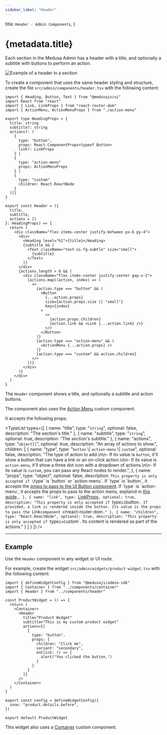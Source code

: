 ```yaml
---
sidebar_label: "Header"
---
```



  title: `Header - Admin Components`,
}

# {metadata.title}

Each section in the Medusa Admin has a header with a title, and optionally a subtitle with buttons to perform an action.

![Example of a header in a section](https://res.cloudinary.com/dza7lstvk/image/upload/v1728288562/Medusa%20Resources/header_dtz4gl.png)

To create a component that uses the same header styling and structure, create the file `src/admin/components/header.tsx` with the following content:

```tsx title="src/admin/components/header.tsx"
import { Heading, Button, Text } from "@medusajs/ui"
import React from "react"
import { Link, LinkProps } from "react-router-dom"
import { ActionMenu, ActionMenuProps } from "./action-menu"

export type HeadingProps = {
  title: string
  subtitle?: string
  actions?: (
    {
      type: "button",
      props: React.ComponentProps<typeof Button>
      link?: LinkProps
    } |  
    {
      type: "action-menu"
      props: ActionMenuProps
    } |
    {
      type: "custom"
      children: React.ReactNode
    }
  )[]
}

export const Header = ({
  title,
  subtitle,
  actions = []
}: HeadingProps) => {
  return (
    <div className="flex items-center justify-between px-6 py-4">
      <div>
        <Heading level="h2">{title}</Heading>
        {subtitle && (
          <Text className="text-ui-fg-subtle" size="small">
            {subtitle}
          </Text>
        )}
      </div>
      {actions.length > 0 && (
        <div className="flex items-center justify-center gap-x-2">
          {actions.map((action, index) => (
            <>
              {action.type === "button" && (
                <Button 
                  {...action.props} 
                  size={action.props.size || "small"}
                  key={index}
                >
                  <>
                    {action.props.children}
                    {action.link && <Link {...action.link} />}
                  </>
                </Button>
              )}
              {action.type === "action-menu" && (
                <ActionMenu {...action.props} />
              )}
              {action.type === "custom" && action.children}
            </>
          ))}
        </div>
      )}
    </div>
  )
}
```

The `Header` component shows a title, and optionally a subtitle and action buttons.

<Note>

The component also uses the [Action Menu](../action-menu/page.mdx) custom component.

</Note>

It accepts the following props:

<TypeList
  types={[
    {
      name: "title",
      type: "`string`",
      optional: false,
      description: "The section's title."
    },
    {
      name: "subtitle",
      type: "`string`",
      optional: true,
      description: "The section's subtitle."
    },
    {
      name: "actions",
      type: "`object[]`",
      optional: true,
      description: "An array of actions to show.",
      children: [
        {
          name: "type",
          type: "`button` \\| `action-menu` \\| `custom`",
          optional: false,
          description: "The type of action to add.\n\n- If its value is `button`, it'll show a button that can have a link or an on-click action.\n\n- If its value is `action-menu`, it'll show a three dot icon with a dropdown of actions.\n\n- If its value is `custom`, you can pass any React nodes to render.",
        },
        {
          name: "props",
          type: "object",
          optional: false,
          description: `This property is only accepted if \`type\` is \`button\` or \`action-menu\`. If \`type\` is \`button\`, it accepts the [props to pass to the UI Button component](https://docs.medusajs.com/components/button). If \`type\` is \`action-menu\`, it accepts the props to pass to the action menu, explaind in [this guide](../action-menu/page.mdx).`,
        },
        {
          name: "link",
          type: `[LinkProps](https://reactrouter.com/en/main/components/link)`,
          optional: true,
          description: "This property is only accepted if `type` is `button`. If provided, a link is rendered inside the button. Its value is the props to pass the `Link` component of `react-router-dom`."
        },
        {
          name: "children",
          type: "React.ReactNode",
          optional: true,
          description: "This property is only accepted if `type` is `custom`. Its content is rendered as part of the actions."
        }
      ]
    }
  ]}
/>

---

## Example

Use the `Header` component in any widget or UI route.

For example, create the widget `src/admin/widgets/product-widget.tsx` with the following content:

```tsx title="src/admin/widgets/product-widget.tsx"
import { defineWidgetConfig } from "@medusajs/admin-sdk"
import { Container } from "../components/container"
import { Header } from "../components/header"

const ProductWidget = () => {
  return (
    <Container>
      <Header 
        title="Product Widget"
        subtitle="This is my custom product widget"
        actions={[
          {
            type: "button",
            props: {
              children: "Click me",
              variant: "secondary",
              onClick: () => {
                alert("You clicked the button.")
              }
            }
          }
        ]}
      />
    </Container>
  )
}

export const config = defineWidgetConfig({
  zone: "product.details.before",
})

export default ProductWidget
```

This widget also uses a [Container](../container/page.mdx) custom component.
